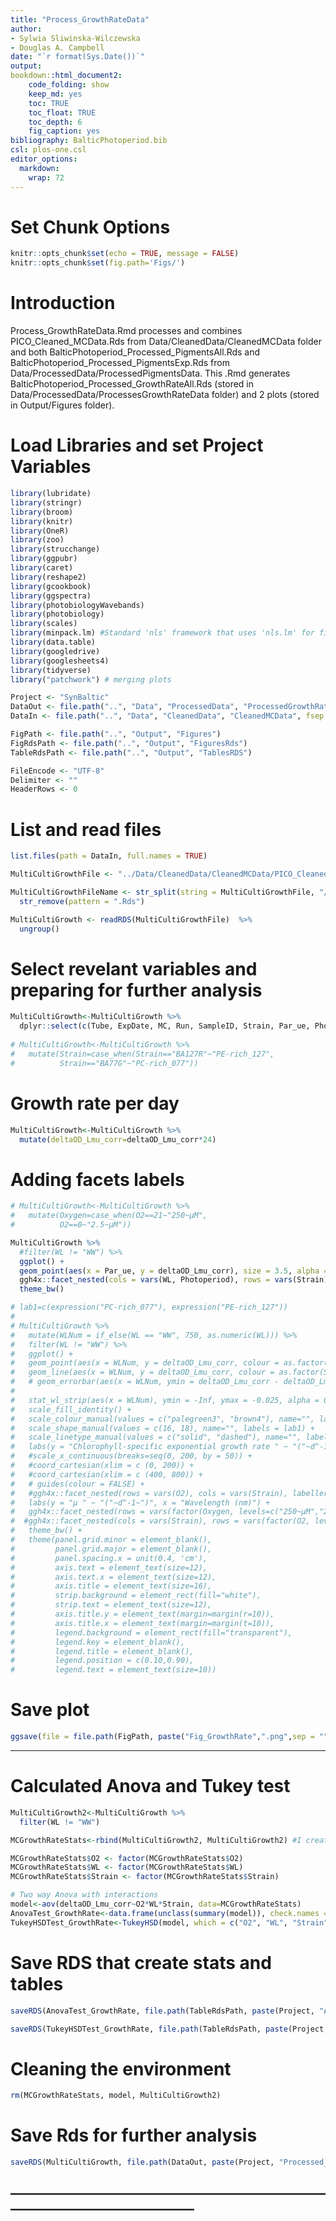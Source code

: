 ```yaml
---
title: "Process_GrowthRateData"
author:
- Sylwia Sliwinska-Wilczewska
- Douglas A. Campbell
date: "`r format(Sys.Date())`"
output:
bookdown::html_document2:
    code_folding: show
    keep_md: yes
    toc: TRUE
    toc_float: TRUE
    toc_depth: 6
    fig_caption: yes
bibliography: BalticPhotoperiod.bib
csl: plos-one.csl
editor_options: 
  markdown: 
    wrap: 72
---
```


# Set Chunk Options

```r
knitr::opts_chunk$set(echo = TRUE, message = FALSE)
knitr::opts_chunk$set(fig.path='Figs/')
```

# Introduction

Process_GrowthRateData.Rmd processes and combines PICO_Cleaned_MCData.Rds from Data/CleanedData/CleanedMCData folder and both BalticPhotoperiod_Processed_PigmentsAll.Rds and BalticPhotoperiod_Processed_PigmentsExp.Rds from Data/ProcessedData/ProcessedPigmentsData. This .Rmd generates BalticPhotoperiod_Processed_GrowthRateAll.Rds (stored in Data/ProcessedData/ProcessesGrowthRateData folder) and 2 plots (stored in Output/Figures folder).

# Load Libraries and set Project Variables

```r
library(lubridate)
library(stringr)
library(broom)
library(knitr)
library(OneR)
library(zoo)
library(strucchange)
library(ggpubr)
library(caret)
library(reshape2)
library(gcookbook)
library(ggspectra)
library(photobiologyWavebands)
library(photobiology)
library(scales)
library(minpack.lm) #Standard 'nls' framework that uses 'nls.lm' for fitting
library(data.table)
library(googledrive)
library(googlesheets4)
library(tidyverse)
library("patchwork") # merging plots

```

```r
Project <- "SynBaltic"
DataOut <- file.path("..", "Data", "ProcessedData", "ProcessedGrowthRateData")
DataIn <- file.path("..", "Data", "CleanedData", "CleanedMCData", fsep = .Platform$file.sep)

FigPath <- file.path("..", "Output", "Figures")
FigRdsPath <- file.path("..", "Output", "FiguresRds")
TableRdsPath <- file.path("..", "Output", "TablesRDS")

FileEncode <- "UTF-8" 
Delimiter <- ""
HeaderRows <- 0
```

# List and read files

```r
list.files(path = DataIn, full.names = TRUE)
```

```r
MultiCultiGrowthFile <- "../Data/CleanedData/CleanedMCData/PICO_Cleaned_MCData.Rds"

MultiCultiGrowthFileName <- str_split(string = MultiCultiGrowthFile, "/")[[1]][3] %>%
  str_remove(pattern = ".Rds") 

MultiCultiGrowth <- readRDS(MultiCultiGrowthFile)  %>%
  ungroup()
```

# Select revelant variables and preparing for further analysis

```r
MultiCultiGrowth<-MultiCultiGrowth %>% 
  dplyr::select(c(Tube, ExpDate, MC, Run, SampleID, Strain, Par_ue, Photoperiod, WL, O2, LightShape, PARPhotonDose_day, OD720_Lmu_se, OD720_Lmu_corr, deltaOD_Lmu_se, deltaOD_Lmu_corr))
  
# MultiCultiGrowth<-MultiCultiGrowth %>% 
#   mutate(Strain=case_when(Strain=="BA127R"~"PE-rich_127",
#          Strain=="BA77G"~"PC-rich_077"))

```


# Growth rate per day

```r
MultiCultiGrowth<-MultiCultiGrowth %>% 
  mutate(deltaOD_Lmu_corr=deltaOD_Lmu_corr*24)
```

# Adding facets labels

```r
# MultiCultiGrowth<-MultiCultiGrowth %>% 
#   mutate(Oxygen=case_when(O2==21~"250~µM",
#          O2==0~"2.5~µM"))
```


```r
MultiCultiGrowth %>%
  #filter(WL != "WW") %>% 
  ggplot() +
  geom_point(aes(x = Par_ue, y = deltaOD_Lmu_corr), size = 3.5, alpha = 0.9, show.legend = F) +
  ggh4x::facet_nested(cols = vars(WL, Photoperiod), rows = vars(Strain)) +
  theme_bw()


```

```r
# lab1=c(expression("PC-rich_077"), expression("PE-rich_127"))
# 
# MultiCultiGrowth %>%
#   mutate(WLNum = if_else(WL == "WW", 750, as.numeric(WL))) %>%
#   filter(WL != "WW") %>%
#   ggplot() +
#   geom_point(aes(x = WLNum, y = deltaOD_Lmu_corr, colour = as.factor(Strain), shape = as.factor(Strain)), size = 4, show.legend = T) +
#   geom_line(aes(x = WLNum, y = deltaOD_Lmu_corr, colour = as.factor(Strain), linetype = as.factor(Strain)), show.legend = F) +
#   # geom_errorbar(aes(x = WLNum, ymin = deltaOD_Lmu_corr - deltaOD_Lmu_se, ymax = deltaOD_Lmu_corr + deltaOD_Lmu_se, colour = as.factor(Strain)), width=20, size=0.3, show.legend = F) +
#   
#   stat_wl_strip(aes(x = WLNum), ymin = -Inf, ymax = -0.025, alpha = 0.5) +
#   scale_fill_identity() +
#   scale_colour_manual(values = c("palegreen3", "brown4"), name="", labels = lab1) +
#   scale_shape_manual(values = c(16, 18), name="", labels = lab1) +
#   scale_linetype_manual(values = c("solid", "dashed"), name="", labels = lab1) +
#   labs(y = "Chlorophyll-specific exponential growth rate " ~ "("~d^-1~")", x = "Growth wavelength (nm)") +
#   #scale_x_continuous(breaks=seq(0, 200, by = 50)) +
#   #coord_cartesian(xlim = c (0, 200)) +
#   #coord_cartesian(xlim = c (400, 800)) +
#   # guides(colour = FALSE) +
#   #ggh4x::facet_nested(rows = vars(O2), cols = vars(Strain), labeller = label_parsed) +
#   labs(y = "µ " ~ "("~d^-1~")", x = "Wavelength (nm)") +
#   ggh4x::facet_nested(rows = vars(factor(Oxygen, levels=c("250~µM","2.5~µM"))), labeller = label_parsed) +
#  #ggh4x::facet_nested(cols = vars(Strain), rows = vars(factor(O2, levels=c("21","0"))), labeller = label_parsed) +
#   theme_bw() +
#   theme(panel.grid.minor = element_blank(),
#         panel.grid.major = element_blank(),
#         panel.spacing.x = unit(0.4, 'cm'),
#         axis.text = element_text(size=12),
#         axis.text.x = element_text(size=12),
#         axis.title = element_text(size=16),
#         strip.background = element_rect(fill="white"),
#         strip.text = element_text(size=12),
#         axis.title.y = element_text(margin=margin(r=10)),
#         axis.title.x = element_text(margin=margin(t=10)),
#         legend.background = element_rect(fill="transparent"),
#         legend.key = element_blank(),
#         legend.title = element_blank(),
#         legend.position = c(0.10,0.90),
#         legend.text = element_text(size=10))

```

# Save plot 

```r
ggsave(file = file.path(FigPath, paste("Fig_GrowthRate",".png",sep = "")), height=5.5, width= 6,  dpi = 300, limitsize = TRUE)
```



-----------------------------------------------------------------------------------------------------------


# Calculated Anova and Tukey test

```r
MultiCultiGrowth2<-MultiCultiGrowth %>% 
  filter(WL != "WW")

MCGrowthRateStats<-rbind(MultiCultiGrowth2, MultiCultiGrowth2) #I created double data here

MCGrowthRateStats$O2 <- factor(MCGrowthRateStats$O2)
MCGrowthRateStats$WL <- factor(MCGrowthRateStats$WL)
MCGrowthRateStats$Strain <- factor(MCGrowthRateStats$Strain)

# Two way Anova with interactions
model<-aov(deltaOD_Lmu_corr~O2*WL*Strain, data=MCGrowthRateStats)
AnovaTest_GrowthRate<-data.frame(unclass(summary(model)), check.names = FALSE, stringsAsFactors = FALSE)
TukeyHSDTest_GrowthRate<-TukeyHSD(model, which = c("O2", "WL", "Strain"))
```



# Save RDS that create stats and tables

```r
saveRDS(AnovaTest_GrowthRate, file.path(TableRdsPath, paste(Project, "Anova_GrowthRate.Rds", sep = "_"), fsep = .Platform$file.sep), ascii = FALSE, version = NULL, compress = "xz", refhook = NULL)

saveRDS(TukeyHSDTest_GrowthRate, file.path(TableRdsPath, paste(Project, "HSD_GrowthRate.Rds", sep = "_"), fsep = .Platform$file.sep), ascii = FALSE, version = NULL, compress = "xz", refhook = NULL)
```

# Cleaning the environment

```r
rm(MCGrowthRateStats, model, MultiCultiGrowth2)
```

# Save Rds for further analysis

```r
saveRDS(MultiCultiGrowth, file.path(DataOut, paste(Project, "Processed_GrowthRate.Rds", sep = "_"), fsep = .Platform$file.sep), ascii = FALSE, version = NULL, compress = "xz", refhook = NULL)

```


------------------------------------------------------------------------------------------------------------------
-------------------------------------------------------------------------------------------------------------------

